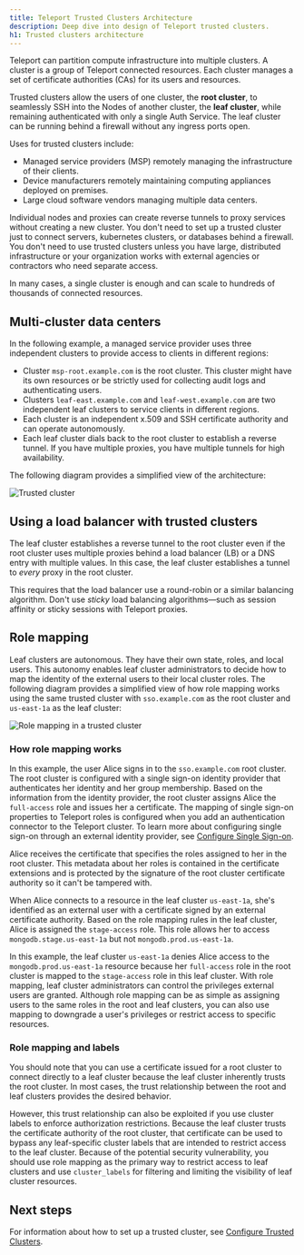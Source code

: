```yaml
---
title: Teleport Trusted Clusters Architecture
description: Deep dive into design of Teleport trusted clusters.
h1: Trusted clusters architecture
---
```


Teleport can partition compute infrastructure into multiple clusters. A cluster
is a group of Teleport connected resources. Each cluster
manages a set of certificate authorities (CAs) for its users and resources.

Trusted clusters allow the users of one cluster, the **root cluster**, to
seamlessly SSH into the Nodes of another cluster, the **leaf cluster**, while
remaining authenticated with only a single Auth Service. The leaf cluster can
be running behind a firewall without any ingress ports open.

Uses for trusted clusters include:

- Managed service providers (MSP) remotely managing the infrastructure of their clients.
- Device manufacturers remotely maintaining computing appliances deployed on premises.
- Large cloud software vendors managing multiple data centers.

Individual nodes and proxies can create reverse tunnels to proxy services without creating a new cluster.
You don't need to set up a trusted cluster just to connect servers, kubernetes clusters, or
databases behind a firewall. You don't need to use trusted clusters unless you have
large, distributed infrastructure or your organization works with external agencies or contractors who
need separate access.

In many cases, a single cluster is enough and can scale to hundreds of thousands
of connected resources.

## Multi-cluster data centers

In the following example, a managed service provider uses three independent clusters to 
provide access to clients in different regions:

- Cluster `msp-root.example.com` is the root cluster. This cluster might have its own resources or be 
strictly used for collecting audit logs and authenticating users.
- Clusters `leaf-east.example.com` and `leaf-west.example.com` are two independent leaf clusters to service 
clients in different regions.
- Each cluster is an independent x.509 and SSH certificate authority and can operate autonomously.
- Each leaf cluster dials back to the root cluster to establish a reverse tunnel. If you have multiple 
proxies, you have multiple tunnels for high availability.

The following diagram provides a simplified view of the architecture:

![Trusted cluster](../../img/trusted-clusters/simplified-trusted-cluster.png)

## Using a load balancer with trusted clusters

The leaf cluster establishes a reverse tunnel to the root cluster even if the
root cluster uses multiple proxies behind a load balancer (LB) or a DNS entry
with multiple values. In this case, the leaf cluster establishes a tunnel to
*every* proxy in the root cluster.

This requires that the load balancer use a round-robin or a similar balancing algorithm.
Don't use *sticky* load balancing algorithms—such as session affinity or sticky sessions
with Teleport proxies.

## Role mapping

Leaf clusters are autonomous. They have their own state, roles, and local users. 
This autonomy enables leaf cluster administrators to decide how to map the identity of the 
external users to their local cluster roles. 
The following diagram provides a simplified view of how role mapping works using the same trusted
cluster with `sso.example.com` as the root cluster and `us-east-1a` as the leaf cluster:

![Role mapping in a trusted cluster](../../img/trusted-clusters/simplified-trusted-cluster-role-mapping.png)

### How role mapping works

In this example, the user Alice signs in to the `sso.example.com` root cluster. The root cluster is
configured with a single sign-on identity provider that authenticates her identity and her group membership.
Based on the information from the identity provider, the root cluster assigns Alice the `full-access` role
and issues her a certificate. The mapping of single sign-on properties to Teleport roles is configured when
you add an authentication connector to the Teleport cluster. To learn more about configuring single sign-on
through an external identity provider, see [Configure Single Sign-on](../../access-controls/sso).

Alice receives the certificate that specifies the roles assigned to her in the root cluster. This metadata
about her roles is contained in the certificate extensions and is protected by the signature of the root 
cluster certificate authority so it can't be tampered with.

When Alice connects to a resource in the leaf cluster `us-east-1a`, she's identified as an external user
with a certificate signed by an external certificate authority. Based on the role mapping rules in the leaf
cluster, Alice is assigned the `stage-access` role. This role allows her to access `mongodb.stage.us-east-1a`
but not `mongodb.prod.us-east-1a`.

In this example, the leaf cluster `us-east-1a` denies Alice access to the `mongodb.prod.us-east-1a` resource
because her `full-access` role in the root cluster is mapped to the `stage-access` role in this leaf cluster.
With role mapping, leaf cluster administrators can control the privileges external users are granted.
Although role mapping can be as simple as assigning users to the same roles in the root and leaf clusters,
you can also use mapping to downgrade a user's privileges or restrict access to specific resources.

### Role mapping and labels

You should note that you can use a certificate issued for a root cluster to connect directly 
to a leaf cluster because the leaf cluster inherently trusts the root cluster. In most cases, 
the trust relationship between the root and leaf clusters provides the desired behavior. 

However, this trust relationship can also be exploited if you use cluster labels to enforce authorization 
restrictions. Because the leaf cluster trusts the certificate authority of the root cluster, that certificate 
can be used to bypass any leaf-specific cluster labels that are intended to restrict access to the leaf cluster. 
Because of the potential security vulnerability, you should use role mapping as the primary way to restrict access 
to leaf clusters and use `cluster_labels` for filtering and limiting the visibility of leaf cluster resources.

## Next steps

For information about how to set up a trusted cluster, see [Configure Trusted Clusters](../management/admin/trustedclusters.mdx).